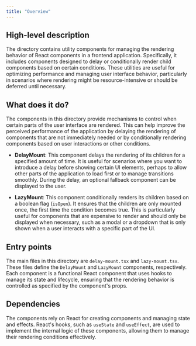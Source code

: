 ```yaml
---
title: "Overview"
---
```


## High-level description

The directory contains utility components for managing the rendering behavior of React components in a frontend application. Specifically, it includes components designed to delay or conditionally render child components based on certain conditions. These utilities are useful for optimizing performance and managing user interface behavior, particularly in scenarios where rendering might be resource-intensive or should be deferred until necessary.

## What does it do?

The components in this directory provide mechanisms to control when certain parts of the user interface are rendered. This can help improve the perceived performance of the application by delaying the rendering of components that are not immediately needed or by conditionally rendering components based on user interactions or other conditions.

- **DelayMount**: This component delays the rendering of its children for a specified amount of time. It is useful for scenarios where you want to introduce a delay before showing certain UI elements, perhaps to allow other parts of the application to load first or to manage transitions smoothly. During the delay, an optional fallback component can be displayed to the user.

- **LazyMount**: This component conditionally renders its children based on a boolean flag (`isOpen`). It ensures that the children are only mounted once, the first time the condition becomes true. This is particularly useful for components that are expensive to render and should only be displayed when necessary, such as a modal or a dropdown that is only shown when a user interacts with a specific part of the UI.

## Entry points

The main files in this directory are `delay-mount.tsx` and `lazy-mount.tsx`. These files define the `DelayMount` and `LazyMount` components, respectively. Each component is a functional React component that uses hooks to manage its state and lifecycle, ensuring that the rendering behavior is controlled as specified by the component's props.

## Dependencies

The components rely on React for creating components and managing state and effects. React's hooks, such as `useState` and `useEffect`, are used to implement the internal logic of these components, allowing them to manage their rendering conditions effectively.